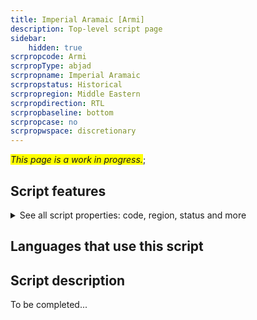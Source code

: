 ```yaml
---
title: Imperial Aramaic [Armi]
description: Top-level script page
sidebar:
    hidden: true
scrpropcode: Armi
scrpropType: abjad
scrpropname: Imperial Aramaic
scrpropstatus: Historical
scrpropregion: Middle Eastern
scrpropdirection: RTL
scrpropbaseline: bottom
scrpropcase: no
scrpropwspace: discretionary
---
```


<span style='background-color:yellow'>_This page is a work in progress._</span>;


## Script features

<details>
<summary> See all script properties: code, region, status and more</summary>
<ScriptInfo />
</details>

## Languages that use this script

<WsList script='Armi' wsMax='5' />

## Script description

To be completed...


